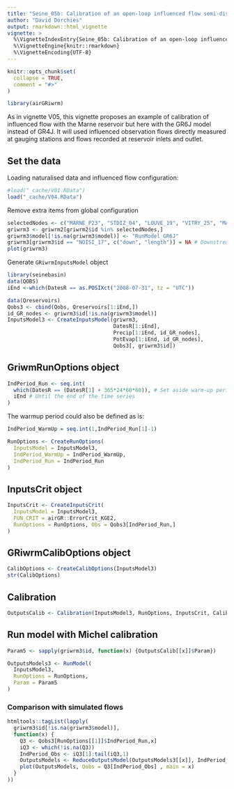 ```yaml
---
title: "Seine_05b: Calibration of an open-loop influenced flow semi-distributed GR6J model network"
author: "David Dorchies"
output: rmarkdown::html_vignette
vignette: >
  %\VignetteIndexEntry{Seine_05b: Calibration of an open-loop influenced flow semi-distributed GR6J model network}
  %\VignetteEngine{knitr::rmarkdown}
  %\VignetteEncoding{UTF-8}
---
```


```r
knitr::opts_chunk$set(
  collapse = TRUE,
  comment = "#>"
)
```

```r
library(airGRiwrm)
```

As in vignette V05, this vignette proposes an example of calibration of influenced flow with the Marne reservoir but here with the GR6J model instead of GR4J.
It will used influenced observation flows directly measured at gauging stations and flows recorded at reservoir inlets and outlet.

## Set the data

Loading naturalised data and influenced flow configuration:

```r
#load("_cache/V01.RData")
load("_cache/V04.RData")
```

Remove extra items from global configuration

```r
selectedNodes <- c("MARNE_P23", "STDIZ_04", "LOUVE_19", "VITRY_25", "MARNE_P28", "MARNE_R25", "CHALO_21", "MONTR_18", "NOISI_17")
griwrm3 <- griwrm2[griwrm2$id %in% selectedNodes,]
griwrm3$model[!is.na(griwrm3$model)] <- "RunModel_GR6J"
griwrm3[griwrm3$id == "NOISI_17", c("down", "length")] = NA # Downstream station instead of PARIS_05
plot(griwrm3)
```

Generate `GRiwrmInputsModel` object

```r
library(seinebasin)
data(QOBS)
iEnd <-which(DatesR == as.POSIXct("2008-07-31", tz = "UTC"))

data(Qreservoirs)
Qobs3 <- cbind(Qobs, Qreservoirs[1:iEnd,])
id_GR_nodes <- griwrm3$id[!is.na(griwrm3$model)]
InputsModel3 <- CreateInputsModel(griwrm3, 
                                  DatesR[1:iEnd], 
                                  Precip[1:iEnd, id_GR_nodes], 
                                  PotEvap[1:iEnd, id_GR_nodes], 
                                  Qobs3[, griwrm3$id])
```

## GriwmRunOptions object


```r
IndPeriod_Run <- seq.int(
  which(DatesR == (DatesR[1] + 365*24*60*60)), # Set aside warm-up period
  iEnd # Until the end of the time series
)
```

The warmup period could also be defined as is:

```r
IndPeriod_WarmUp = seq.int(1,IndPeriod_Run[1]-1)
```



```r
RunOptions <- CreateRunOptions(
  InputsModel = InputsModel3,
  IndPeriod_WarmUp = IndPeriod_WarmUp,
  IndPeriod_Run = IndPeriod_Run
)
```

## InputsCrit object

```r
InputsCrit <- CreateInputsCrit(
  InputsModel = InputsModel3,
  FUN_CRIT = airGR::ErrorCrit_KGE2,
  RunOptions = RunOptions, Obs = Qobs3[IndPeriod_Run,]
)
```

## GRiwrmCalibOptions object

```r
CalibOptions <- CreateCalibOptions(InputsModel3)
str(CalibOptions)
```

## Calibration

```r
OutputsCalib <- Calibration(InputsModel3, RunOptions, InputsCrit, CalibOptions)
```

## Run model with Michel calibration

```r
Param5 <- sapply(griwrm3$id, function(x) {OutputsCalib[[x]]$Param})

OutputsModels3 <- RunModel(
  InputsModel3,
  RunOptions = RunOptions,
  Param = Param5
)
```

### Comparison with simulated flows

```r
htmltools::tagList(lapply(
  griwrm3$id[!is.na(griwrm3$model)],
  function(x) {
    Q3 <- Qobs3[RunOptions[[1]]$IndPeriod_Run,x]
    iQ3 <- which(!is.na(Q3))
    IndPeriod_Obs <- iQ3[1]:tail(iQ3,1)
    OutputsModels <- ReduceOutputsModel(OutputsModels3[[x]], IndPeriod_Obs)
    plot(OutputsModels, Qobs = Q3[IndPeriod_Obs] , main = x)
  }
))
```
